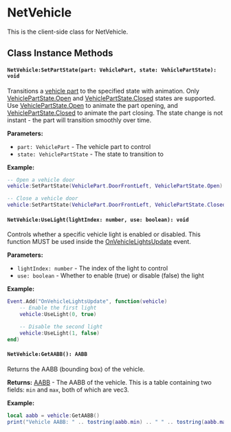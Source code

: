 
# NetVehicle

This is the client-side class for NetVehicle.

## Class Instance Methods

<NetVehicleShared />

#### `NetVehicle:SetPartState(part: VehiclePart, state: VehiclePartState): void`

Transitions a [vehicle part](/shared-api/vehiclepart) to the specified state with animation. Only [VehiclePartState.Open](/shared-api/vehiclepartstate) and [VehiclePartState.Closed](/shared-api/vehiclepartstate) states are supported. Use [VehiclePartState.Open](/shared-api/vehiclepartstate) to animate the part opening, and [VehiclePartState.Closed](/shared-api/vehiclepartstate) to animate the part closing. The state change is not instant - the part will transition smoothly over time.

**Parameters:**
- `part: VehiclePart` - The vehicle part to control
- `state: VehiclePartState` - The state to transition to

**Example:**
```lua
-- Open a vehicle door
vehicle:SetPartState(VehiclePart.DoorFrontLeft, VehiclePartState.Open)

-- Close a vehicle door
vehicle:SetPartState(VehiclePart.DoorFrontLeft, VehiclePartState.Closed)
```

#### `NetVehicle:UseLight(lightIndex: number, use: boolean): void`

Controls whether a specific vehicle light is enabled or disabled. This function MUST be used inside the [OnVehicleLightsUpdate](/client-api/events#onvehiclelightsupdate) event.

**Parameters:**
- `lightIndex: number` - The index of the light to control
- `use: boolean` - Whether to enable (true) or disable (false) the light

**Example:**
```lua
Event.Add("OnVehicleLightsUpdate", function(vehicle)
    -- Enable the first light
    vehicle:UseLight(0, true)

    -- Disable the second light
    vehicle:UseLight(1, false)
end)
```

#### `NetVehicle:GetAABB(): AABB`

Returns the AABB (bounding box) of the vehicle.

**Returns:** [AABB](/shared-api/aabb) - The AABB of the vehicle. This is a table containing two fields: `min` and `max`, both of which are vec3.

**Example:**
```lua
local aabb = vehicle:GetAABB()
print("Vehicle AABB: " .. tostring(aabb.min) .. " " .. tostring(aabb.max))
```
